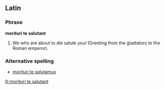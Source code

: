 ==Latin==
===Phrase===
'''morituri te salutant'''
# We who are about to die salute you! (Greeting from the gladiators to the Roman emperor).
===Alternative spelling===
*[[morituri te salutamus]]

[[fr:morituri te salutant]]